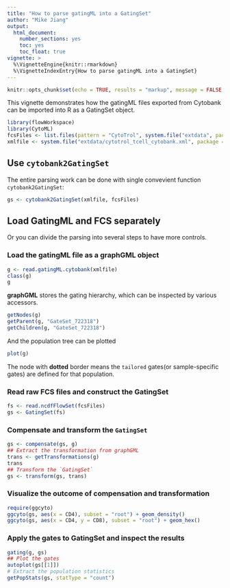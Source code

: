 ```yaml
---
title: "How to parse gatingML into a GatingSet"
author: "Mike Jiang"
output: 
  html_document: 
    number_sections: yes
    toc: yes
    toc_float: true
vignette: >    
  %\VignetteEngine{knitr::rmarkdown}
  %\VignetteIndexEntry{How to parse gatingML into a GatingSet}
---
```



```r
knitr::opts_chunk$set(echo = TRUE, results = "markup", message = FALSE, warning = FALSE)
```

This vignette demonstrates how the gatingML files exported from Cytobank can be imported into R as a GatingSet object.

```r
library(flowWorkspace)
library(CytoML)
fcsFiles <- list.files(pattern = "CytoTrol", system.file("extdata", package = "flowWorkspaceData"), full.names = TRUE)
xmlfile <- system.file("extdata/cytotrol_tcell_cytobank.xml", package = "CytoML")
```

## Use `cytobank2GatingSet`
The entire parsing work can be done with single convevient function `cytobank2GatingSet`:
```r
gs <- cytobank2GatingSet(xmlfile, fcsFiles)
```

## Load GatingML and FCS separately
Or you can divide the parsing into several steps to have more controls.

### Load the gatingML file as a **graphGML** object
```r
g <- read.gatingML.cytobank(xmlfile)
class(g)
g
```
**graphGML** stores the gating hierarchy, which can be inspected by various accessors.
```r
getNodes(g)
getParent(g, "GateSet_722318")
getChildren(g, "GateSet_722318")

```

And the population tree can be plotted
```r
plot(g)
```

The node with **dotted** border means the `tailored` gates(or sample-specific gates) are defined for that population.

### Read raw FCS files and construct the **GatingSet**
```r
fs <- read.ncdfFlowSet(fcsFiles)
gs <- GatingSet(fs)
```

### Compensate and transform the `GatingSet`
```r
gs <- compensate(gs, g)
## Extract the transformation from graphGML
trans <- getTransformations(g)
trans
## Transform the `GatingSet`
gs <- transform(gs, trans)
```


### Visualize the outcome of compensation and transformation
```r
require(ggcyto)
ggcyto(gs, aes(x = CD4), subset = "root") + geom_density()
ggcyto(gs, aes(x = CD4, y = CD8), subset = "root") + geom_hex()
```


### Apply the gates to **GatingSet** and inspect the results
```r
gating(g, gs)
## Plot the gates
autoplot(gs[[1]])
# Extract the population statistics
getPopStats(gs, statType = "count")
```


